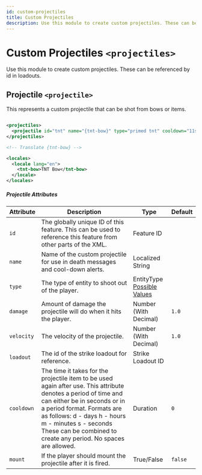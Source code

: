 ```yaml
---
id: custom-projectiles
title: Custom Projectiles
description: Use this module to create custom projectiles. These can be referenced by id in loadouts.
---
```


# Custom Projectiles `<projectiles>`

Use this module to create custom projectiles. These can be referenced by id in loadouts.

## Projectile `<projectile>`

This represents a custom projectile that can be shot from bows or items.

```xml

<projectiles>
  <projectile id="tnt" name="{tnt-bow}" type="primed tnt" cooldown="11s" />
</projectiles>

<!-- Translate {tnt-bow} -->

<locales>
  <locale lang="en">
    <tnt-bow>TNT Bow</tnt-bow>
  </locale>
</locales>

```

##### Projectile Attributes

| Attribute | Description | Type | Default |
| --- | --- | --- | --- |
| `id` | The globally unique ID of this feature. This can be used to reference this feature from other parts of the XML. | <span class="badge badge--primary">Feature ID</span> | |
| `name` | Name of the custom projectile for use in death messages and cool-down alerts. | <span class="badge badge--primary">Localized String</span> | |
| `type` | The type of entity to shoot out of the player. | <span class="badge badge--primary">EntityType</span><br />[Possible Values](https://hub.spigotmc.org/javadocs/spigot/org/bukkit/entity/EntityType.html) | |
| `damage` | Amount of damage the projectile will do when it hits the player. | <span class="badge badge--primary">Number (With Decimal)</span> | `1.0` |
| `velocity` | The velocity of the projectile. | <span class="badge badge--primary">Number (With Decimal)</span> | `1.0` |
| `loadout` | The id of the strike loadout for reference. | <span class="badge badge--primary">Strike Loadout ID</span> | |
| `cooldown` | The time it takes for the projectile item to be used again after use. This attribute denotes a period of time and can either be in seconds or in a period format. Formats are as follows:     d - days     h - hours     m - minutes     s - seconds These can be combined to create any period. No spaces are allowed. | <span class="badge badge--primary">Duration</span> | `0` |
| `mount` | If the player should mount the projectile after it is fired. | <span class="badge badge--primary">True/False</span> | `false` |

